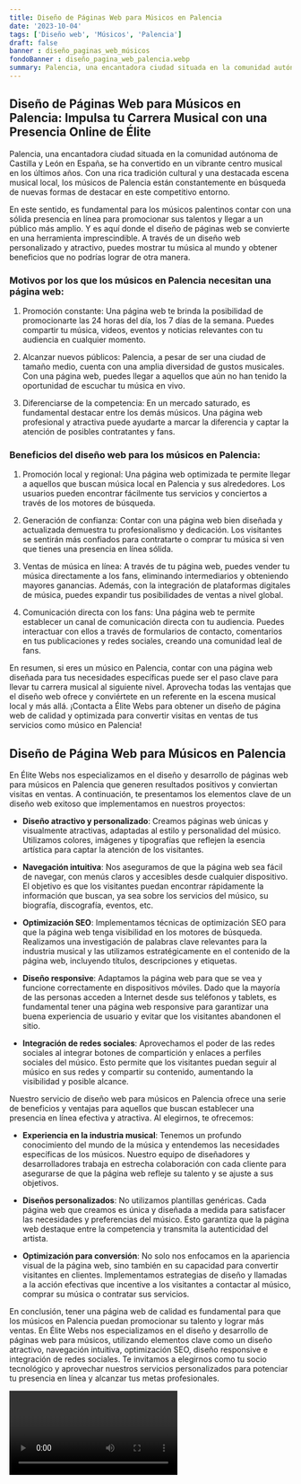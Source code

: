 ```yaml
---
title: Diseño de Páginas Web para Músicos en Palencia
date: '2023-10-04'
tags: ['Diseño web', 'Músicos', 'Palencia']
draft: false
banner : diseño_paginas_web_músicos
fondoBanner : diseño_pagina_web_palencia.webp
summary: Palencia, una encantadora ciudad situada en la comunidad autónoma de Castilla y León en España, se ha convertido en un vibrante centro musical en los últimos años. Con una rica tradición cultural y una destacada escena musical local, los músicos de Palencia están constantemente en búsqueda de nuevas formas de destacar en este competitivo entorno. 
---
```


## Diseño de Páginas Web para Músicos en Palencia: Impulsa tu Carrera Musical con una Presencia Online de Élite

Palencia, una encantadora ciudad situada en la comunidad autónoma de Castilla y León en España, se ha convertido en un vibrante centro musical en los últimos años. Con una rica tradición cultural y una destacada escena musical local, los músicos de Palencia están constantemente en búsqueda de nuevas formas de destacar en este competitivo entorno. 

En este sentido, es fundamental para los músicos palentinos contar con una sólida presencia en línea para promocionar sus talentos y llegar a un público más amplio. Y es aquí donde el diseño de páginas web se convierte en una herramienta imprescindible. A través de un diseño web personalizado y atractivo, puedes mostrar tu música al mundo y obtener beneficios que no podrías lograr de otra manera.

### Motivos por los que los músicos en Palencia necesitan una página web:

1. Promoción constante: Una página web te brinda la posibilidad de promocionarte las 24 horas del día, los 7 días de la semana. Puedes compartir tu música, videos, eventos y noticias relevantes con tu audiencia en cualquier momento.

2. Alcanzar nuevos públicos: Palencia, a pesar de ser una ciudad de tamaño medio, cuenta con una amplia diversidad de gustos musicales. Con una página web, puedes llegar a aquellos que aún no han tenido la oportunidad de escuchar tu música en vivo.

3. Diferenciarse de la competencia: En un mercado saturado, es fundamental destacar entre los demás músicos. Una página web profesional y atractiva puede ayudarte a marcar la diferencia y captar la atención de posibles contratantes y fans.

### Beneficios del diseño web para los músicos en Palencia:

1. Promoción local y regional: Una página web optimizada te permite llegar a aquellos que buscan música local en Palencia y sus alrededores. Los usuarios pueden encontrar fácilmente tus servicios y conciertos a través de los motores de búsqueda.

2. Generación de confianza: Contar con una página web bien diseñada y actualizada demuestra tu profesionalismo y dedicación. Los visitantes se sentirán más confiados para contratarte o comprar tu música si ven que tienes una presencia en línea sólida.

3. Ventas de música en línea: A través de tu página web, puedes vender tu música directamente a los fans, eliminando intermediarios y obteniendo mayores ganancias. Además, con la integración de plataformas digitales de música, puedes expandir tus posibilidades de ventas a nivel global.

4. Comunicación directa con los fans: Una página web te permite establecer un canal de comunicación directa con tu audiencia. Puedes interactuar con ellos a través de formularios de contacto, comentarios en tus publicaciones y redes sociales, creando una comunidad leal de fans.

En resumen, si eres un músico en Palencia, contar con una página web diseñada para tus necesidades específicas puede ser el paso clave para llevar tu carrera musical al siguiente nivel. Aprovecha todas las ventajas que el diseño web ofrece y conviértete en un referente en la escena musical local y más allá. ¡Contacta a Élite Webs para obtener un diseño de página web de calidad y optimizada para convertir visitas en ventas de tus servicios como músico en Palencia!

<GifSeo />

<Cta />

## Diseño de Página Web para Músicos en Palencia

En Élite Webs nos especializamos en el diseño y desarrollo de páginas web para músicos en Palencia que generen resultados positivos y conviertan visitas en ventas. A continuación, te presentamos los elementos clave de un diseño web exitoso que implementamos en nuestros proyectos:

- **Diseño atractivo y personalizado**: Creamos páginas web únicas y visualmente atractivas, adaptadas al estilo y personalidad del músico. Utilizamos colores, imágenes y tipografías que reflejen la esencia artística para captar la atención de los visitantes.

- **Navegación intuitiva**: Nos aseguramos de que la página web sea fácil de navegar, con menús claros y accesibles desde cualquier dispositivo. El objetivo es que los visitantes puedan encontrar rápidamente la información que buscan, ya sea sobre los servicios del músico, su biografía, discografía, eventos, etc.

- **Optimización SEO**: Implementamos técnicas de optimización SEO para que la página web tenga visibilidad en los motores de búsqueda. Realizamos una investigación de palabras clave relevantes para la industria musical y las utilizamos estratégicamente en el contenido de la página web, incluyendo títulos, descripciones y etiquetas.

- **Diseño responsive**: Adaptamos la página web para que se vea y funcione correctamente en dispositivos móviles. Dado que la mayoría de las personas acceden a Internet desde sus teléfonos y tablets, es fundamental tener una página web responsive para garantizar una buena experiencia de usuario y evitar que los visitantes abandonen el sitio.

- **Integración de redes sociales**: Aprovechamos el poder de las redes sociales al integrar botones de compartición y enlaces a perfiles sociales del músico. Esto permite que los visitantes puedan seguir al músico en sus redes y compartir su contenido, aumentando la visibilidad y posible alcance.

Nuestro servicio de diseño web para músicos en Palencia ofrece una serie de beneficios y ventajas para aquellos que buscan establecer una presencia en línea efectiva y atractiva. Al elegirnos, te ofrecemos:

- **Experiencia en la industria musical**: Tenemos un profundo conocimiento del mundo de la música y entendemos las necesidades específicas de los músicos. Nuestro equipo de diseñadores y desarrolladores trabaja en estrecha colaboración con cada cliente para asegurarse de que la página web refleje su talento y se ajuste a sus objetivos.

- **Diseños personalizados**: No utilizamos plantillas genéricas. Cada página web que creamos es única y diseñada a medida para satisfacer las necesidades y preferencias del músico. Esto garantiza que la página web destaque entre la competencia y transmita la autenticidad del artista.

- **Optimización para conversión**: No solo nos enfocamos en la apariencia visual de la página web, sino también en su capacidad para convertir visitantes en clientes. Implementamos estrategias de diseño y llamadas a la acción efectivas que incentive a los visitantes a contactar al músico, comprar su música o contratar sus servicios.

En conclusión, tener una página web de calidad es fundamental para que los músicos en Palencia puedan promocionar su talento y lograr más ventas. En Élite Webs nos especializamos en el diseño y desarrollo de páginas web para músicos, utilizando elementos clave como un diseño atractivo, navegación intuitiva, optimización SEO, diseño responsive e integración de redes sociales. Te invitamos a elegirnos como tu socio tecnológico y aprovechar nuestros servicios personalizados para potenciar tu presencia en línea y alcanzar tus metas profesionales.

<Video />

<CtaBot job='Músicos' city='Palencia'/>

<Gmaps query='Palencia+españa+maps' />